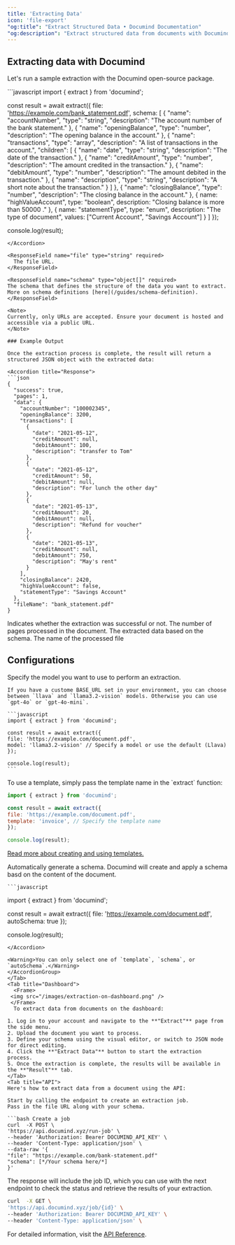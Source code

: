 ```yaml
---
title: 'Extracting Data'
icon: 'file-export'
"og:title": "Extract Structured Data • Documind Documentation" 
"og:description": "Extract structured data from documents with Documind"
---
```


## Extracting data with Documind

<Tabs>
<Tab title="Open-source">

Let's run a sample extraction with the Documind open-source package.

<Accordion title="Request">
```javascript
import { extract } from 'documind';

const result = await extract({
  file: 'https://example.com/bank_statement.pdf',
  schema: [
    {
      "name": "accountNumber",
      "type": "string",
      "description": "The account number of the bank statement."
    },
    {
      "name": "openingBalance",
      "type": "number",
      "description": "The opening balance in the account."
    },
    {
      "name": "transactions",
      "type": "array",
      "description": "A list of transactions in the account.",
      "children": [
        {
          "name": "date",
          "type": "string",
          "description": "The date of the transaction."
        },
        {
          "name": "creditAmount",
          "type": "number",
          "description": "The amount credited in the transaction."
        },
        {
          "name": "debitAmount",
          "type": "number",
          "description": "The amount debited in the transaction."
        },
        {
          "name": "description",
          "type": "string",
          "description": "A short note about the transaction."
        }
      ]
    },
    {
      "name": "closingBalance",
      "type": "number",
      "description": "The closing balance in the account."
    },
    {
    name: "highValueAccount",
    type: "boolean",
    description: "Closing balance is more than 50000 ."
  },
  {
    name: "statementType",
    type: "enum",
    description: "The type of document",
    values: ["Current Account", "Savings Account"]
  }
  ]
});

console.log(result);
```
</Accordion>

<ResponseField name="file" type="string" required>
  The file URL.
</ResponseField>

<ResponseField name="schema" type="object[]" required>
The schema that defines the structure of the data you want to extract. More on schema definitions [here](/guides/schema-definition).
</ResponseField>

<Note>
Currently, only URLs are accepted. Ensure your document is hosted and accessible via a public URL.
</Note>

### Example Output

Once the extraction process is complete, the result will return a structured JSON object with the extracted data:

<Accordion title="Response">
```json
{
  "success": true,
  "pages": 1,
  "data": {
    "accountNumber": "100002345",
    "openingBalance": 3200,
    "transactions": [
      {
        "date": "2021-05-12",
        "creditAmount": null,
        "debitAmount": 100,
        "description": "transfer to Tom"
      },
      {
        "date": "2021-05-12",
        "creditAmount": 50,
        "debitAmount": null,
        "description": "For lunch the other day"
      },
      {
        "date": "2021-05-13",
        "creditAmount": 20,
        "debitAmount": null,
        "description": "Refund for voucher"
      },
      {
        "date": "2021-05-13",
        "creditAmount": null,
        "debitAmount": 750,
        "description": "May's rent"
      }
    ],
    "closingBalance": 2420,
    "highValueAccount": false,
    "statementType": "Savings Account"
  },
  "fileName": "bank_statement.pdf"
}
```
</Accordion>

<ResponseField name="success" type="boolean">
  Indicates whether the extraction was successful or not.
</ResponseField>

<ResponseField name="pages" type="number">
  The number of pages processed in the document.
</ResponseField>

<ResponseField name="data" type="object">
  The extracted data based on the schema.
</ResponseField>

<ResponseField name="fileName" type="string">
  The name of the processed file
</ResponseField>

## Configurations

<AccordionGroup>
  <Accordion title="Model">
    Specify the model you want to use to perform an extraction. 
    
    If you have a custome BASE_URL set in your environment, you can choose between `llava` and `llama3.2-vision` models. Otherwise you can use `gpt-4o` or `gpt-4o-mini`.

    ```javascript
    import { extract } from 'documind';

    const result = await extract({
    file: 'https://example.com/document.pdf',
    model: 'llama3.2-vision' // Specify a model or use the default (Llava)
    });

    console.log(result);
    ```

  </Accordion>

  <Accordion title="Templates">
  To use a template, simply pass the template name in the `extract` function:

  ```javascript
  import { extract } from 'documind';

  const result = await extract({
  file: 'https://example.com/document.pdf',
  template: 'invoice', // Specify the template name
  });

  console.log(result);
  ```
  [Read more about creating and using templates.](/guides/templates/overview)
  </Accordion>

  <Accordion title="Autoschema">
    Automatically generate a schema. Documind will create and apply a schema basd on the content of the document.

    ```javascript
  import { extract } from 'documind';

  const result = await extract({
  file: 'https://example.com/document.pdf',
  autoSchema: true
  });

  console.log(result);
  ```
  </Accordion>

  <Warning>You can only select one of `template`, `schema`, or `autoSchema`.</Warning>
</AccordionGroup>
</Tab>
<Tab title="Dashboard">
    <Frame>
   <img src="/images/extraction-on-dashboard.png" />
   </Frame>
    To extract data from documents on the dashboard:

1. Log in to your account and navigate to the **"Extract"** page from the side menu.  
2. Upload the document you want to process.  
3. Define your schema using the visual editor, or switch to JSON mode for direct editing.  
4. Click the **"Extract Data"** button to start the extraction process.  
5. Once the extraction is complete, the results will be available in the **"Result"** tab.  
</Tab>
<Tab title="API">
Here's how to extract data from a document using the API:

Start by calling the endpoint to create an extraction job.  
Pass in the file URL along with your schema.  

```bash Create a job
curl  -X POST \
'https://api.documind.xyz/run-job' \
--header 'Authorization: Bearer DOCUMIND_API_KEY' \
--header 'Content-Type: application/json' \
--data-raw '{
"file": "https://example.com/bank-statement.pdf"
"schema": [*/Your schema here/*]
}'
``` 
The response will include the job ID, which you can use with the next endpoint to check the status and retrieve the results of your extraction. 

```bash Create a job
curl  -X GET \
'https://api.documind.xyz/job/{id}' \
--header 'Authorization: Bearer DOCUMIND_API_KEY' \
--header 'Content-Type: application/json' \
```
For detailed information, visit the [API Reference](/api-reference).
</Tab>
</Tabs>
 

